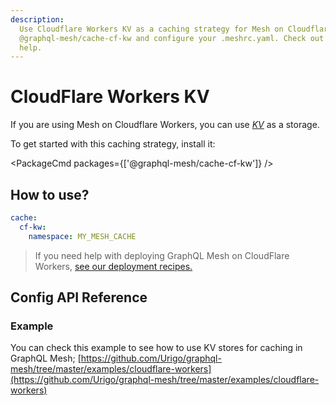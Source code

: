 ```yaml
---
description:
  Use Cloudflare Workers KV as a caching strategy for Mesh on Cloudflare Workers. Install
  @graphql-mesh/cache-cf-kw and configure your .meshrc.yaml. Check out our deployment recipes for
  help.
---
```



# CloudFlare Workers KV

If you are using Mesh on Cloudflare Workers, you can use
[_KV_](https://developers.cloudflare.com/workers/runtime-apis/kv/) as a storage.

To get started with this caching strategy, install it:

<PackageCmd packages={['@graphql-mesh/cache-cf-kw']} />

## How to use?

```yaml filename=".meshrc.yaml"
cache:
  cf-kw:
    namespace: MY_MESH_CACHE
```

> If you need help with deploying GraphQL Mesh on CloudFlare Workers,
> [see our deployment recipes.](/docs/getting-started/deploy-mesh-gateway#deploy-mesh-on-cloudflare-workers)

## Config API Reference


<API />

### Example

You can check this example to see how to use KV stores for caching in GraphQL Mesh;
[https://github.com/Urigo/graphql-mesh/tree/master/examples/cloudflare-workers](https://github.com/Urigo/graphql-mesh/tree/master/examples/cloudflare-workers)
